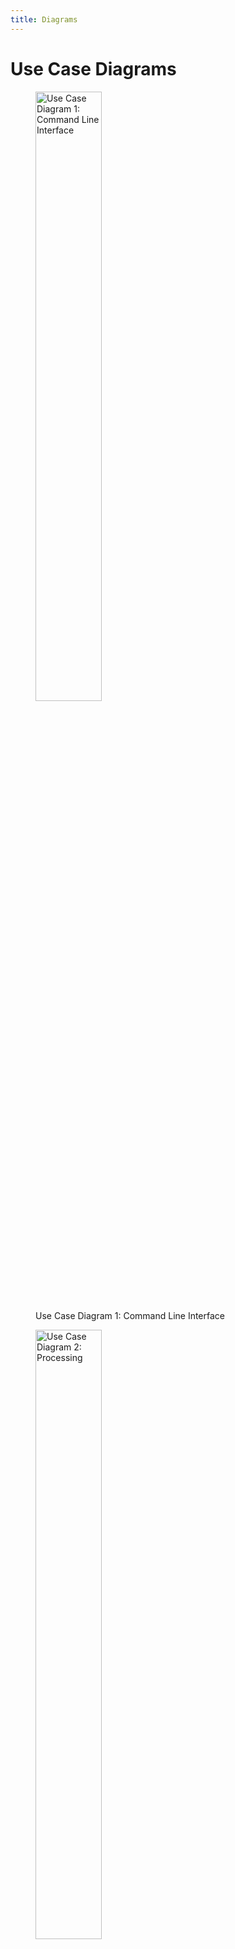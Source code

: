 ```yaml
---
title: Diagrams
---
```


# Use Case Diagrams

![Use Case Diagram 1: Command Line Interface](../artifacts/use_case_diagram_1_cli.jpg){height=50%}

![Use Case Diagram 2: Processing](../artifacts/use_case_diagram_2_processing.jpg){height=50%}

# Activity Diagrams

![Activity Diagram 1: Command Line Interface](../artifacts/activity_diagram_1_cli.jpg)

![Activity Diagram 2: Command Line Interface](../artifacts/activity_diagram_2_processing.jpg)
